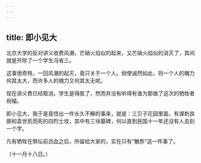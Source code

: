 ```yaml
---
---
---
```

title: 即小见大
---



北京大学的反对讲义收费风潮，芒硝火焰似的起来，又芒硝火焰似的消灭了，其间就是开除了一个学生冯省三。

这事很奇特，一回风潮的起灭，竟只关于一个人。倘使诚然如此，则一个人的魄力何其太大，而许多人的魄力又何其太无呢。

现在讲义费已经取消，学生是得胜了，然而并没有听得有谁为那做了这次的牺牲者祝福。

即小见大，我于是竟悟出一件长久不解的事来，就是：三贝子花园里面，有谋刺良弼和袁世凯而死的四烈士坟，其中有三块墓碑，何以直到民国十一年还没有人去刻一个字。

凡有牺牲在祭坛前沥血之后，所留给大家的，实在只有“散胙”这一件事了。

（十一月十八日。）